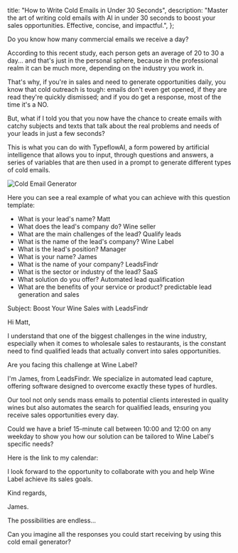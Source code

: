 
  title: "How to Write Cold Emails in Under 30 Seconds",
  description:
    "Master the art of writing cold emails with AI in under 30 seconds to boost your sales opportunities. Effective, concise, and impactful.",
};

Do you know how many commercial emails we receive a day? 

According to this recent study, each person gets an average of 20 to 30 a day... and that's just in the personal sphere, because in the professional realm it can be much more, depending on the industry you work in.

That's why, if you're in sales and need to generate opportunities daily, you know that cold outreach is tough: emails don't even get opened, if they are read they're quickly dismissed; and if you do get a response, most of the time it's a NO.

But, what if I told you that you now have the chance to create emails with catchy subjects and texts that talk about the real problems and needs of your leads in just a few seconds?

This is what you can do with TypeflowAI, a form powered by artificial intelligence that allows you to input, through questions and answers, a series of variables that are then used in a prompt to generate different types of cold emails.

<Image
  src={ColdEmailGenerator}
  alt="Cold Email Generator"
  className="rounded-xl max-w-full" 
/>

Here you can see a real example of what you can achieve with this question template:

<UseCaseCallout title="Example questions" type="questions">

- What is your lead's name? Matt
- What does the lead's company do? Wine seller
- What are the main challenges of the lead? Qualify leads
- What is the name of the lead's company? Wine Label
- What is the lead's position? Manager
- What is your name? James
- What is the name of your company? LeadsFindr
- What is the sector or industry of the lead? SaaS
- What solution do you offer? Automated lead qualification
- What are the benefits of your service or product? predictable lead generation and sales

</UseCaseCallout>

<UseCaseCallout title="Result" type="result">

Subject: Boost Your Wine Sales with LeadsFindr

Hi Matt,

I understand that one of the biggest challenges in the wine industry, especially when it comes to wholesale sales to restaurants, is the constant need to find qualified leads that actually convert into sales opportunities. 

Are you facing this challenge at Wine Label?

I'm James, from LeadsFindr. We specialize in automated lead capture, offering software designed to overcome exactly these types of hurdles. 

Our tool not only sends mass emails to potential clients interested in quality wines but also automates the search for qualified leads, ensuring you receive sales opportunities every day.

Could we have a brief 15-minute call between 10:00 and 12:00 on any weekday to show you how our solution can be tailored to Wine Label's specific needs?

Here is the link to my calendar: 

I look forward to the opportunity to collaborate with you and help Wine Label achieve its sales goals.

Kind regards,

James.

</UseCaseCallout >

The possibilities are endless…

Can you imagine all the responses you could start receiving by using this cold email generator?

